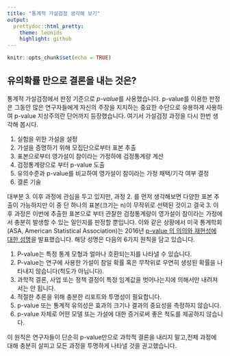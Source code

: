```yaml
---
title: "통계적 가설검정 생각해 보기"
output: 
  prettydoc::html_pretty:
    theme: leonids
    highlight: github
---
```


```r
knitr::opts_chunk$set(echo = TRUE)
```

## 유의확률 만으로 결론을 내는 것은?

통계적 가설검정에서 판정 기준으로 *p-value*를 사용했습니다. p-value를 이용한 판정은 그동안 많은 연구자들에게 자신의 주장을 지지하는 중요한 수단으로 유용하게 사용하여 p-value 지상주의란 단어까지 등장했습니다.
여기서 가설검정 과정을 다시 한번 생각해 봅시다.

(1) 실험을 위한 가설을 설정
(2) 가설을 증명하기 위해 모집단으로부터 표본 추출
(3) 표본으로부터 영가설이 참이라는 가정하에 검정통계량  계산
(4) 검정통계량으로 부터 p-value 도출
(5) 유의수준과 p-value를 비교하여 영가설이 참이라는 가정 채택/기각 여부 결정
(6) 결론 기술

대부분 3. 이후 과정에 관심을 두고 있지만, 과정 2. 를 먼저 생각해보면 다양한 표본 추출이 가능하지만 이 중 단 하나의 표본(크기는 n)이 무작위로 선택된 것이고 결국 3. 이후 과정은 이번에 추출한 표본으로 부터 관찰한 검정통계량이 영가설이 참이라는 가정에서 충분히 발생할 수 있는 일인지를 판정할 뿐입니다. 이와 같은 상황에서 미국 통계학회(ASA, American Statistical Association)는 2016년 [p-value 의 의의와 재현성에 대한 성명](https://www.amstat.org/asa/files/pdfs/p-valuestatement.pdf)을 발표했습니다. 해당 성명은 다음의 6가지 원칙을 담고 있습니다.

1. P-value는 특정 통계 모형과 얼마나 호환되는지를 나타낼 수 있습니다.
2. P-value는 연구에 사용한 가설이 참일 확률 혹은 무작위로 우연히 생성된 확률을 나타내지 않습니다(척도가 아닙니다).
3. 과학적 결론, 사업 또는 정책 결정이 특정 임계값을 벗어나는지에 의해서만 내려져서는 안 됩니다.
4. 적절한 추론을 위해 충분한 리포트와 투명성이 필요합니다.
5. p-value 또는 통계적 유의성은 효과의 크기나 결과의 중요성을 측정하지 않습니다.
6. p-value 자체로 어떤 모델 또는 가설에 대한 증거로써 좋은 척도를 제공하지 않습니다.

이 원칙은 연구자들이 단순히 p-value만으로 과학적 결론을 내리지 말고,전체 과정에 대해 충분히 살피고 모든 과정을 투명하게 나타낼 것을 권고했습니다.
